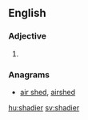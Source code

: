 ==English==

===Adjective===
{{head|en|adjective comparative form}}

# {{en-comparative of|shady}}

===Anagrams===
* [[air shed#English|air shed]], [[airshed#English|airshed]]

[[hu:shadier]]
[[sv:shadier]]